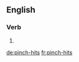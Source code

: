 {{also|pinch hits}}
==English==

===Verb===
{{head|en|verb form}}

# {{en-third-person singular of|pinch-hit}}

[[de:pinch-hits]]
[[fr:pinch-hits]]